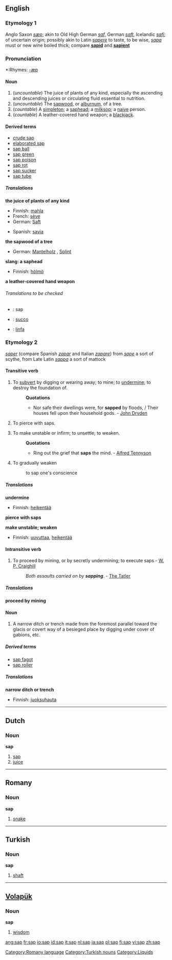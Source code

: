 ==English==
===Etymology 1===
Anglo Saxon ''[[sæp]]''; akin to Old High German ''[[saf]]'', German ''[[saft]]'', Icelandic ''[[safi]]''; of uncertain origin; possibly akin to Latin ''[[sapere]]'' to taste, to be wise, ''[[sapa]]'' must or new wine boiled thick; compare '''[[sapid]]''' and '''[[sapient]]'''

===Pronunciation===
*:Rhymes: [[Rhymes:English:-æp|-æp]]

====Noun====
{{en-noun-reg-both}}

#(''uncountable'') The juice of plants of any kind, especially the ascending and descending juices or circulating fluid essential to nutrition.
#(''uncountable'') The [[sapwood]], or [[alburnum]], of a tree.
#(''countable'') {{slang}} A [[simpleton]]; a [[saphead]]; a [[milksop]]; a [[naive]] person.
#(''countable'') A leather-covered hand weapon; a [[blackjack]].

====Derived terms====
*[[crude sap]]
*[[elaborated sap]]
*[[sap ball]]
*[[sap green]]
*[[sap poison]]
*[[sap rot]]
*[[sap sucker]]
*[[sap tube]]
<!-- from Webster 1913:
=====Derived terms=====
*'''[[Sap ball]]''', ''{{botany}}:'' any large fungus of the genus ''[[Polyporus]]''
*'''[[Sap green]]:''' a dull light green pigment prepared from the juice of the ripe berries of the ''[[Rhamnus catharticus]]'', or [[buckthorn]]. It is used especially by water-color artists
*'''[[Sap rot]]:''' the dry rot. See under [[dry]]
*'''[[Sap sucker]],''' ''(Zoölogy):'' any one of several species of small American [[woodpeckers]] of the genus ''[[Sphyrapicus]]'', especially the yellow-bellied woodpecker ''[[Sphyrapicus varius]]'' of the Eastern United States. They are so named because they puncture the bark of trees and feed upon the sap. The name is loosely applied to other woodpeckers
*'''[[Sap tube]],''' ''{{botany}}:'' a vessel that conveys sap
-->

=====Translations=====
'''the juice of plants of any kind'''
{{top}}
*Finnish: [[mahla]]
*French: [[sève]] {{f}}
*German: [[Saft]] {{m}}
{{mid}}
*Spanish: [[savia]] 
{{bottom}}

'''the sapwood of a tree'''
{{top}}
*German: [[Mantelholz]] {{n}}, [[Splint]] {{m}}
{{mid}}
{{bottom}}

'''slang: a saphead'''
{{top}}
*Finnish: [[hölmö]]
{{mid}}
{{bottom}}

'''a leather-covered hand weapon'''
{{top}}
{{mid}}
{{bottom}}

======Translations to be checked======
{{checktrans}}

*{{ttbc|Dutch}}: sap {{n}}
*{{ttbc|Interlingua}}: [[succo]]
*{{ttbc|Italian}}: [[linfa]]

===Etymology 2===
{{F.}} ''[[saper]]'' (compare Spanish ''[[zapar]]'' and Italian ''[[zapare]]'') from ''[[sape]]'' a sort of scythe, from Late Latin ''[[sappa]]'' a sort of mattock

====Transitive verb====
{{en-verb|sap|p|ing}}

# To [[subvert]] by digging or wearing away; to mine; to [[undermine]]; to destroy the foundation of.
#:'''Quotations'''
#:*Nor safe their dwellings were, for '''sapped''' by floods, / Their houses fell upon their household gods. - [[John Dryden]]
#{{military}} To pierce with saps.
# To make unstable or infirm; to unsettle; to weaken.
#:'''Quotations'''
#:*Ring out the grief that '''saps''' the mind. - [[Alfred Tennyson]]
# To gradually weaken
#:to sap one's conscience

=====Translations=====

'''undermine'''
{{top}}
*Finnish: [[heikentää]]
{{mid}}
{{bottom}}

'''pierce with saps'''
{{top}}
{{mid}}
{{bottom}}

'''make unstable; weaken'''
{{top}}
*Finnish: [[uuvuttaa]], [[heikentää]]
{{mid}}
{{bottom}}

====Intransitive verb====
{{en-verb|sap|p|ing}}

# To proceed by mining, or by secretly undermining; to execute saps - [[W. P. Craighill]]
#: ''Both assaults carried on by '''sapping'''''. - [[The Tatler]]

=====Translations=====

'''proceed by mining'''
{{top}}
{{mid}}
{{bottom}}

====Noun====
{{en-noun-reg}}

#{{military}} A narrow ditch or trench made from the foremost parallel toward the glacis or covert way of a besieged place by digging under cover of gabions, etc.

=====Derived terms=====
*[[sap fagot]]
*[[sap roller]]
<!--From Webster 1913:
*'''Sap fagot,''' ''(Military):'' a [[fascine]] about three feet long, used in sapping, to close the crevices between the [[gabions]] before the [[parapet]] is made
*'''Sap roller,''' ''(Military):'' a large [[gabion]], six or seven feet long, filled with [[fascine]]s, which the sapper sometimes rolls along before him for protection from the fire of an enemy.
-->

=====Translations=====

'''narrow ditch or trench'''
{{top}}
*Finnish: [[juoksuhauta]]
{{mid}}
{{bottom}}

----

==Dutch==
===Noun===
'''sap''' {{n}}

#[[sap#English|sap]]
#[[juice]]

----

==Romany==

===Noun===
'''sap'''

# [[snake]]

[[Category:Romany language]]

----

==Turkish==
===Noun===
'''sap'''

#[[shaft]]

[[Category:Turkish nouns]]

----

==[[Volapük]]==
===Noun===
'''sap'''

#[[wisdom]]

[[Category:Liquids]]

[[ang:sap]]
[[fr:sap]]
[[io:sap]]
[[id:sap]]
[[it:sap]]
[[nl:sap]]
[[ja:sap]]
[[pl:sap]]
[[fi:sap]]
[[vi:sap]]
[[zh:sap]]